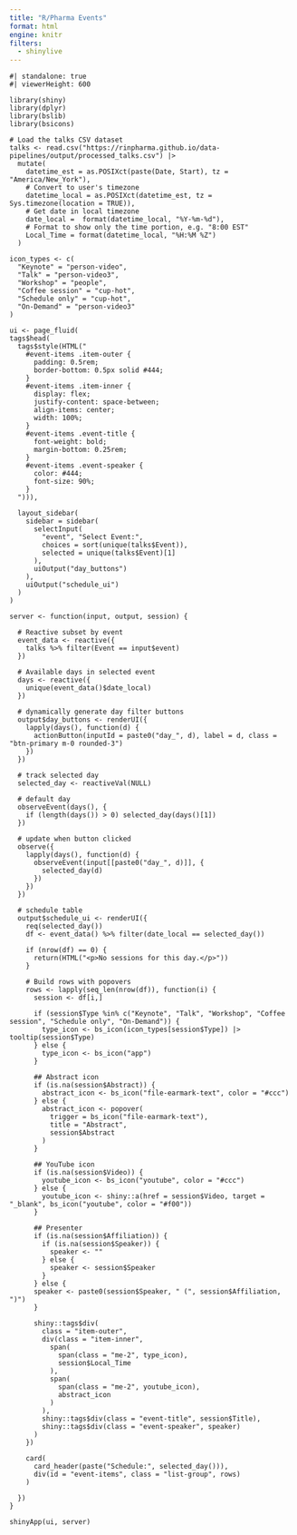 ```yaml
---
title: "R/Pharma Events"
format: html
engine: knitr
filters:
  - shinylive
---
```


```shinylive-r
#| standalone: true
#| viewerHeight: 600

library(shiny)
library(dplyr)
library(bslib)
library(bsicons)

# Load the talks CSV dataset
talks <- read.csv("https://rinpharma.github.io/data-pipelines/output/processed_talks.csv") |>
  mutate(
    datetime_est = as.POSIXct(paste(Date, Start), tz = "America/New_York"),
    # Convert to user's timezone
    datetime_local = as.POSIXct(datetime_est, tz = Sys.timezone(location = TRUE)),
    # Get date in local timezone
    date_local =  format(datetime_local, "%Y-%m-%d"),
    # Format to show only the time portion, e.g. "8:00 EST"
    Local_Time = format(datetime_local, "%H:%M %Z")
  )

icon_types <- c(
  "Keynote" = "person-video", 
  "Talk" = "person-video3", 
  "Workshop" = "people", 
  "Coffee session" = "cup-hot", 
  "Schedule only" = "cup-hot", 
  "On-Demand" = "person-video3"
)

ui <- page_fluid(
tags$head(
  tags$style(HTML("
    #event-items .item-outer {
      padding: 0.5rem;
      border-bottom: 0.5px solid #444;
    }
    #event-items .item-inner {
      display: flex;
      justify-content: space-between;
      align-items: center;
      width: 100%;
    }
    #event-items .event-title {
      font-weight: bold;
      margin-bottom: 0.25rem;
    }
    #event-items .event-speaker {
      color: #444;
      font-size: 90%;
    }
  "))),

  layout_sidebar(
    sidebar = sidebar(
      selectInput(
        "event", "Select Event:",
        choices = sort(unique(talks$Event)),
        selected = unique(talks$Event)[1]
      ),
      uiOutput("day_buttons")
    ),
    uiOutput("schedule_ui")
  )
)

server <- function(input, output, session) {
  
  # Reactive subset by event
  event_data <- reactive({
    talks %>% filter(Event == input$event)
  })
  
  # Available days in selected event
  days <- reactive({
    unique(event_data()$date_local)
  })
  
  # dynamically generate day filter buttons
  output$day_buttons <- renderUI({
    lapply(days(), function(d) {
      actionButton(inputId = paste0("day_", d), label = d, class = "btn-primary m-0 rounded-3")
    })
  })
  
  # track selected day
  selected_day <- reactiveVal(NULL)
  
  # default day
  observeEvent(days(), {
    if (length(days()) > 0) selected_day(days()[1])
  })
  
  # update when button clicked
  observe({
    lapply(days(), function(d) {
      observeEvent(input[[paste0("day_", d)]], {
        selected_day(d)
      })
    })
  })
  
  # schedule table
  output$schedule_ui <- renderUI({
    req(selected_day())
    df <- event_data() %>% filter(date_local == selected_day())
    
    if (nrow(df) == 0) {
      return(HTML("<p>No sessions for this day.</p>"))
    }
    
    # Build rows with popovers
    rows <- lapply(seq_len(nrow(df)), function(i) {
      session <- df[i,]

      if (session$Type %in% c("Keynote", "Talk", "Workshop", "Coffee session", "Schedule only", "On-Demand")) {
        type_icon <- bs_icon(icon_types[session$Type]) |> tooltip(session$Type)
      } else {
        type_icon <- bs_icon("app") 
      }

      ## Abstract icon
      if (is.na(session$Abstract)) {
        abstract_icon <- bs_icon("file-earmark-text", color = "#ccc")
      } else {
        abstract_icon <- popover(
          trigger = bs_icon("file-earmark-text"),
          title = "Abstract",
          session$Abstract
        )
      }

      ## YouTube icon
      if (is.na(session$Video)) {
        youtube_icon <- bs_icon("youtube", color = "#ccc")
      } else {
        youtube_icon <- shiny::a(href = session$Video, target = "_blank", bs_icon("youtube", color = "#f00"))
      }

      ## Presenter
      if (is.na(session$Affiliation)) {
        if (is.na(session$Speaker)) {
          speaker <- ""
        } else {
          speaker <- session$Speaker
        }
      } else {
      speaker <- paste0(session$Speaker, " (", session$Affiliation, ")")
      }

      shiny::tags$div(
        class = "item-outer",
        div(class = "item-inner",
          span(
            span(class = "me-2", type_icon),
            session$Local_Time
          ),
          span(
            span(class = "me-2", youtube_icon), 
            abstract_icon
          )
        ),
        shiny::tags$div(class = "event-title", session$Title),
        shiny::tags$div(class = "event-speaker", speaker)
      )
    })
    
    card(
      card_header(paste("Schedule:", selected_day())),
      div(id = "event-items", class = "list-group", rows)
    )
    
  })
}

shinyApp(ui, server)
```